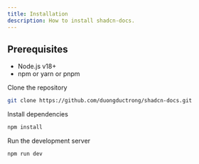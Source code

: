 ```yaml
---
title: Installation
description: How to install shadcn-docs.
---
```


## Prerequisites

- Node.js v18+
- npm or yarn or pnpm

<CodeTabs>
<Steps>

<Step> 
Clone the repository

```bash
git clone https://github.com/duongductrong/shadcn-docs.git
```

</Step>

<Step> 
Install dependencies

```bash
npm install
```

</Step>

<Step>
Run the development server

```bash
npm run dev
```

</Step>
</Steps>

</CodeTabs>

